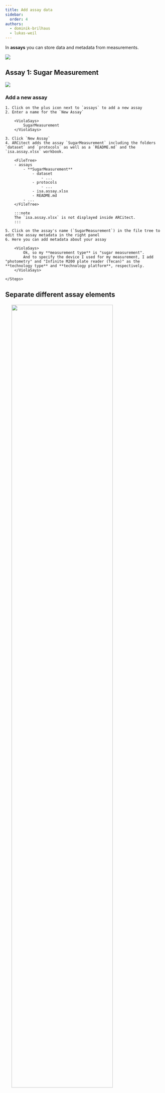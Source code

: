 ```yaml
---
title: Add assay data
sidebar:
  order: 4
authors:
  - dominik-brilhaus
  - lukas-weil
---
```




In **assays** you can store data and metadata from measurements.

![](@images/start-here/arc-prototypic-assay-identify.svg)

## Assay 1: Sugar Measurement

![](@images/start-here/arc-prototypic-assay-sugar.svg)


### Add a new assay

<Card icon="pen" title="ARCitect">
    <Steps>

    1. Click on the plus icon next to `assays` to add a new assay
    2. Enter a name for the `New Assay`

        <ViolaSays>
            SugarMeasurement
        </ViolaSays>

    3. Click `New Assay`
    4. ARCitect adds the assay `SugarMeasurement` including the folders `dataset` and `protocols` as well as a `README.md` and the `isa.assay.xlsx` workbook.
    
        <FileTree>
        - assays
            - **SugarMeasurement**
                - dataset
                    - ...
                - protocols
                    - ...
                - isa.assay.xlsx
                - README.md
            - ...
        </FileTree>

        :::note
        The `isa.assay.xlsx` is not displayed inside ARCitect.
        :::

    5. Click on the assay's name (`SugarMeasurement`) in the file tree to edit the assay metadata in the right panel
    6. Here you can add metadata about your assay

        <ViolaSays>
            Ok, so my **measurement type** is "sugar measurement". 
            And to specify the device I used for my measurement, I add "photometry" and "Infinite M200 plate reader (Tecan)" as the **technology type** and **technology platform**, respectively.
        </ViolaSays>

    </Steps>
</Card>


## Separate different assay elements



<img src={IMG2.src} style="width:80%;display: block; margin: 20px" />


### Add assay data and protocols

<Card icon="pen" title="ARCitect">
    <Steps>

    1. import [data file](./sugar_result.csv) into dataset
    2. import [extraction protocol file](./sugar_extraction_protocol.md) into protocols

    </Steps>
</Card>



### Isolate the lab processes in an assay

- reusablity


<img src={IMG.src} style="width:80%;display: block; margin: 20px" />


### Add one annotation table for each lab process

<Card icon="pen" title="ARCitect">
    <Steps>

    1. add "SugarExtraction" table
    2. add "SugarMeasurement" table

    </Steps>
</Card>


### Parametric description of the lab process

#### Sugar extraction

![](@images/start-here/arc-prototypic-assay-labprocess-parameters1.svg)

#### Sugar measurement

![](@images/start-here/arc-prototypic-assay-labprocess-parameters2.svg)


### Use templates to describe the lab processes

<Card icon="pen" title="ARCitect">
    <Steps>

    1. select "SugarExtraction" table
        - Load template `RPTU - PP, Sugar extraction`
        - Input [Sample name] of normal and cold sample
        - Protocol REF with file picker to protocol file
        - Parameter [`Vorex Mixer`] of 3 `second`
        - Parameter [`Temperature`] of 95 `degree celsius`
        - Output [Sample name] of normal and cold extraction
    2. select "SugarMeasurement" table
        - Load template `RPTU - PP, Sugar measurement`
        - Input [Sample name] of 3xNormal and 3xCold sample
        - Parameter [`technical replicate`] of 1,2,3,1,2,3
        - Parameter [`sample volume`] of 10 `microliter`
        - Parameter [`buffer volume`] of 190 `microliter`
        - Parameter [cycle count] of 5
        - Output [Data] with Filepicker to imported sugar data file

    </Steps>
</Card>

---

## Assay 2: Proteomics Assays

![](@images/start-here/arc-prototypic-assay-sop1.svg)

### Save time using standard methods and SOPs

![](@images/start-here/arc-prototypic-assay-sop2.svg)
![](@images/start-here/arc-prototypic-assay-sop3.svg)

### Apply standard procedures to sample records

<Card icon="pen" title="ARCitect">
    <Steps>

    1. add `Proteomics_MS` assay (NAMING!)
        - import raw data folder (./MS_Raw/) into dataset
        - import [local assay template](./AssayTemplate_Proteomics_MS.json)(formatted as ARCtrl json)
        - fill out the two tables (tables might be in wrong order!)

    2. add `Proteomics_DataAnalysis` assay
        - import [dummy fasta](./dummy.fasta) into dataset
        - import [proteomics result](./MSFraggerOutput/combined_protein.tsv.csv) into dataset
        - import [local assay template](./AssayTemplate_Proteomics_DataAnalysis.json)(formatted as ARCtrl json)
        - fill out table

    </Steps>
</Card>



----
----


## ARC builds on ISA to link data

  - Samples are linked study-to-assay, assay-to-assay
  - Raw data is linked to assays
  - Protocols can be referenced
  - ...

  
  {/* ![](./../../../img/ISAmodel_ARC01_img02.svg) */}

## Link samples across studies and assays

1. Use the `Output [Sample Name]` of studies/talinum_drought/isa.study.xlsx as the `Input [Sample Name]` to **rna-extraction**.
1. Use the `Output [Sample Name]` of **rna-extraction** as the `Input [Sample Name]` to **illumina-libraries**.

**Seeds** &mdash;*Plant growth*&#x21FE; **Leaves** &mdash;*RNA Extraction*&#x21FE; **RNA** &mdash;*Illumina*&#x21FE; **fastq files**

## Link dataset files to samples

1. In the *Building Blocks* widget select *Output* -> *Raw Data File*.
2. Click <kbd>Add Column</kbd>.

:bulb: You see a warning about a changed output column.

3. Click <kbd>Continue</kbd>.
4. Go to the *File Picker* tab and click <kbd>Pick file names</kbd>.
5. Select and open the *fastq.gz files from the dataset folder.
6. Copy / paste them to the `Raw Data File`. 

:bulb: This allows you to link your samples to the resulting raw data files.
